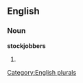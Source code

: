 ==English==

===Noun===
'''stockjobbers'''

# {{plural of|[[stockjobber]]}}

[[Category:English plurals]]